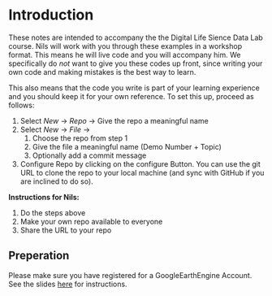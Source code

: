 

# Introduction {.unnumbered}

These notes are intended to accompany the the Digital Life Sience Data Lab course. Nils will work with you through these examples in a workshop format. This means he will live code and you will accompany him. We specifically do *not* want to give you these codes up front, since writing your own code and making mistakes is the best way to learn.

This also means that the code you write is part of your learning experience and you should keep it for your own reference. To set this up, proceed as follows:

1. Select *New* → *Repo* → Give the repo a meaningful name
2. Select *New* → *File* → 
   1. Choose the repo from step 1 
   2. Give the file a meaningful name (Demo Number + Topic) 
   3. Optionally add a commit message
3. Configure Repo by clicking on the configure Button. You can use the git URL to clone the repo to your local machine (and sync with GitHub if you are inclined to do so).


**Instructions for Nils:**

1. Do the steps above
2. Make your own repo available to everyone
3. Share the URL to your repo

## Preperation

Please make sure you have registered for a GoogleEarthEngine Account. See the slides [here](https://github.zhaw.ch/pages/ADLS-Digital-Environment/Life-Sciences-Datalab-Praktika-Remote-Sending/register-gee.html) for instructions.


